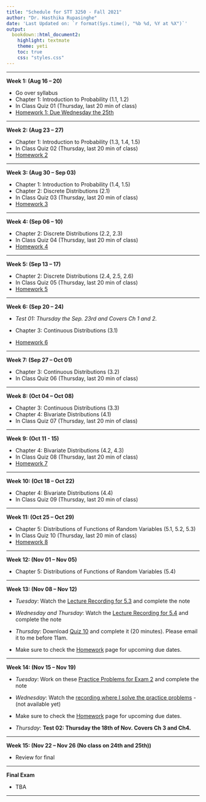 ```yaml
---
title: "Schedule for STT 3250 - Fall 2021"
author: "Dr. Hasthika Rupasinghe"
date: 'Last Updated on: `r format(Sys.time(), "%b %d, %Y at %X")`'
output:
  bookdown::html_document2:
    highlight: textmate
    theme: yeti
    toc: true
    css: "styles.css"
---
```


***

**Week 1: (Aug 16 -- 20)**

* Go over syllabus
* Chapter 1: Introduction to Probability (1.1, 1.2)
* In Class Quiz 01 (Thursday, last 20 min of class)
* [Homework 1: Due Wednesday the 25th](Homework.html)


***

**Week 2: (Aug 23 -- 27)**

* Chapter 1: Introduction to Probability (1.3, 1.4, 1.5)
* In Class Quiz 02 (Thursday, last 20 min of class)
* [Homework 2](Homework.html)



***

**Week 3: (Aug 30 -- Sep 03)**

* Chapter 1: Introduction to Probability (1.4, 1.5)
* Chapter 2: Discrete Distributions (2.1)
* In Class Quiz 03 (Thursday, last 20 min of class)
* [Homework 3](Homework.html)




***

**Week 4: (Sep 06 -- 10)**

* Chapter 2: Discrete Distributions (2.2, 2.3)
* In Class Quiz 04 (Thursday, last 20 min of class)
* [Homework 4](Homework.html)



***

**Week 5: (Sep 13 -- 17)**

* Chapter 2: Discrete Distributions (2.4, 2.5, 2.6)
* In Class Quiz 05 (Thursday, last 20 min of class)
* [Homework 5](Homework.html)



***

**Week 6: (Sep 20 -- 24)**

* *Test 01: Thursday the Sep. 23rd and Covers Ch 1 and 2.*

* Chapter 3: Continuous Distributions (3.1)
* [Homework 6](Homework.html)



***

**Week 7: (Sep 27 -- Oct 01)**

* Chapter 3: Continuous Distributions (3.2)
* In Class Quiz 06 (Thursday, last 20 min of class)




***

**Week 8: (Oct 04 -- Oct 08)**

* Chapter 3: Continuous Distributions (3.3)
* Chapter 4: Bivariate Distributions (4.1)
* In Class Quiz 07 (Thursday, last 20 min of class)




***

**Week 9: (Oct 11 - 15)**

* Chapter 4: Bivariate Distributions (4.2, 4.3)
* In Class Quiz 08 (Thursday, last 20 min of class)
* [Homework 7](Homework.html)

***

**Week 10: (Oct 18 -- Oct 22)**

* Chapter 4: Bivariate Distributions (4.4)
* In Class Quiz 09 (Thursday, last 20 min of class)



***

**Week 11: (Oct 25 -- Oct 29)**

* Chapter 5: Distributions of Functions of Random Variables (5.1, 5.2, 5.3)
* In Class Quiz 10 (Thursday, last 20 min of class)
* [Homework 8](Homework.html)


***

**Week 12: (Nov 01 -- Nov 05)**


* Chapter 5: Distributions of Functions of Random Variables (5.4)


***


**Week 13: (Nov 08 -- Nov 12)**

* *Tuesday*: Watch the [Lecture Recording for 5.3](https://youtu.be/h14-ZnfXtJ4) and complete the note
* *Wednesday and Thursday*: Watch the [Lecture Recording for 5.4](https://youtu.be/kjUyH6mMwLI) and complete the note

* *Thursday*: Download [Quiz 10](Quiz_10__F2021_.pdf) and complete it (20 minutes). Please email it to me before 11am.

* Make sure to check the [Homework](Homework.html) page for upcoming due dates.

***

**Week 14: (Nov 15 -- Nov 19)**

* *Tuesday*: Work on these [Practice Problems for Exam 2](STT3250_Practice_Problems_for_Exam_2.pdf) and complete the note
* *Wednesday*: Watch the [recording where I solve the practice problems]() -(not available yet) 
* Make sure to check the [Homework](Homework.html) page for upcoming due dates.

* *Thursday*: **Test 02: Thursday the 18th of Nov. Covers Ch 3 and Ch4.**



***

**Week 15: (Nov 22 -- Nov 26 (No class on 24th and 25th))**


* Review for final

***

**Final Exam**

* TBA

***

